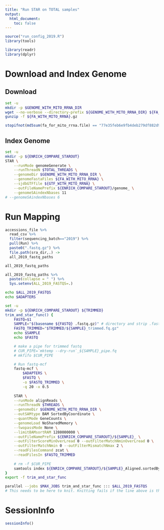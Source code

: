 ```yaml
---
title: "Run STAR on TOTAL samples"
output:
  html_document:
    toc: false
---
```


```r
source("run_config_2019.R")
library(tools)

library(readr)
library(dplyr)
```

# Download and Index Genome
## Download
```bash
set -u
mkdir -p $GENOME_WITH_MITO_RRNA_DIR
wget --no-verbose --directory-prefix ${GENOME_WITH_MITO_RRNA_DIR} ${FA_URL} 
gunzip -f ${FA_WITH_MITO_RRNA}.gz
```

```r
stopifnot(md5sum(fa_for_mito_rrna.file) == "77e35feb6e9fb4deb279df882d933f7d")
```

## Index Genome
```bash
set -u
mkdir -p ${ENRICH_COMPARE_STAROUT}
STAR \
    --runMode genomeGenerate \
    --runThreadN $TOTAL_THREADS \
    --genomeDir $GENOME_WITH_MITO_RRNA_DIR \
    --genomeFastaFiles ${FA_WITH_MITO_RRNA} \
    --sjdbGTFfile ${GTF_WITH_MITO_RRNA} \
    --outFileNamePrefix ${ENRICH_COMPARE_STAROUT}/genome_ \
    --genomeSAindexNbases 11
# --genomeSAindexNbases 6
```


# Run Mapping
```r
accessions_file %>%
  read_csv %>%
  filter(sequencing_batch=="2019") %>%
  pull(Run) %>%
  paste0(".fastq.gz") %>%
  file.path(sra_dir,.) ->
  all_2019_fastq_paths

all_2019_fastq_paths

all_2019_fastq_paths %>%
  paste(collapse = " ") %>%
  Sys.setenv(ALL_2019_FASTQS=.)
```

```bash
echo $ALL_2019_FASTQS
echo $ADAPTERS
```

```bash
set -u
mkdir -p ${ENRICH_COMPARE_STAROUT} ${TRIMMED}
trim_and_star_func() {
    FASTQ=$1
    SAMPLE="$(basename ${FASTQ} .fastq.gz)" # directory and strip .fastq.gz file extension
    FASTQ_TRIMMED="$TRIMMED/${SAMPLE}_trimmed.fq.gz"
    echo $SAMPLE
    echo $FASTQ

    # make a pipe for trimmed fastq
    # CUR_PIPE=`mktemp --dry-run`_${SAMPLE}_pipe.fq
    # mkfifo $CUR_PIPE

    # Run fastq-mcf
    fastq-mcf \
        $ADAPTERS \
        $FASTQ \
        -o $FASTQ_TRIMMED \
        -q 20 -x 0.5
        
    STAR \
    --runMode alignReads \
    --runThreadN $THREADS \
    --genomeDir $GENOME_WITH_MITO_RRNA_DIR \
    --outSAMtype BAM SortedByCoordinate \
    --quantMode GeneCounts \
    --genomeLoad NoSharedMemory \
    --twopassMode None \
    --limitBAMsortRAM 1280000000 \
    --outFileNamePrefix ${ENRICH_COMPARE_STAROUT}/${SAMPLE}_ \
    --outFilterScoreMinOverLread 0 --outFilterMatchNminOverLread 0 \
    --outFilterMatchNmin 0 --outFilterMismatchNmax 2 \
    --readFilesCommand zcat \
    --readFilesIn $FASTQ_TRIMMED        
        
    # rm -f $CUR_PIPE
    samtools index ${ENRICH_COMPARE_STAROUT}/${SAMPLE}_Aligned.sortedByCoord.out.bam
}
export -f trim_and_star_func

parallel --jobs $MAX_JOBS trim_and_star_func ::: $ALL_2019_FASTQS
# This needs to be here to knit. Knitting fails if the line above is the last line in the chunk!
```

# SessionInfo
```r
sessionInfo()
```
